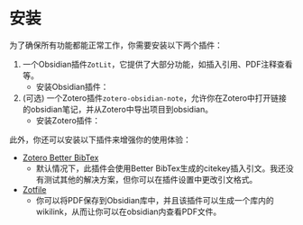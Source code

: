 
# 安装

为了确保所有功能都能正常工作，你需要安装以下两个插件：

1. 一个Obsidian插件`ZotLit`，它提供了大部分功能，如插入引用、PDF注释查看等。
   - 安装Obsidian插件：<LatestBadge type="obsidian" href="/getting-started/install/obsidian" alt="Obsidian插件安装指南"/>
2. (可选) 一个Zotero插件`zotero-obsidian-note`，允许你在Zotero中打开链接的obsidian笔记，并从Zotero中导出项目到obsidian。
   - 安装Zotero插件：<LatestBadge type="zotero" href="/getting-started/install/obsidian" alt="Zotero插件安装指南"/>

此外，你还可以安装以下插件来增强你的使用体验：

- [Zotero Better BibTex](https://retorque.re/zotero-better-bibtex/)
   - 默认情况下，此插件会使用Better BibTex生成的citekey插入引文。我还没有测试其他的解决方案，但你可以在插件设置中更改引文格式。
- [Zotfile](https://www.zotfile.com/)
   - 你可以将PDF保存到Obsidian库中，并且该插件可以生成一个库内的wikilink，从而让你可以在obsidian内查看PDF文件。

